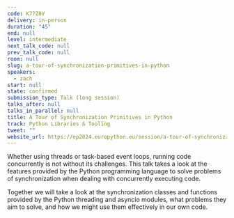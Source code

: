 ```yaml
---
code: K77Z8V
delivery: in-person
duration: "45"
end: null
level: intermediate
next_talk_code: null
prev_talk_code: null
room: null
slug: a-tour-of-synchronization-primitives-in-python
speakers:
  - zach
start: null
state: confirmed
submission_type: Talk (long session)
talks_after: null
talks_in_parallel: null
title: A Tour of Synchronization Primitives in Python
track: Python Libraries & Tooling
tweet: ""
website_url: https://ep2024.europython.eu/session/a-tour-of-synchronization-primitives-in-python
---
```


Whether using threads or task-based event loops, running code concurrently is
not without its challenges. This talk takes a look at the features provided by
the Python programming language to solve problems of synchronization when
dealing with concurrently executing code.

Together we will take a look at the synchronization classes and functions
provided by the Python threading and asyncio modules, what problems they aim to
solve, and how we might use them effectively in our own code.
